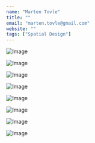 ```yaml
---
name: "Marten Tovle"
title: ""
email: "marten.tovle@gmail.com"
website: ""
tags: ["Spatial Design"]
---
```


![Image](../../images/marten_tovle/ma_sd_marten_tovle_01.jpg "#### Exhibition <br> Photo: Hinke Tovle")

![Image](../../images/marten_tovle/ma_sd_marten_tovle_02.jpg "#### Reflections of elements")

![Image](../../images/marten_tovle/ma_sd_marten_tovle_03.jpg "#### Reflections of elements")

![Image](../../images/marten_tovle/ma_sd_marten_tovle_04.jpg "#### Elements")

![Image](../../images/marten_tovle/ma_sd_marten_tovle_05.jpg "#### Cropping nature")

![Image](../../images/marten_tovle/ma_sd_marten_tovle_06.jpg "#### Drawing exhibition / Floor plan")

![Image](../../images/marten_tovle/ma_sd_marten_tovle_07.jpg "#### Situation in model <br> Photo: Hinke Tovle")

![Image](../../images/marten_tovle/ma_sd_marten_tovle_08.jpg "#### Situation in model <br> Photo: Hinke Tovle")